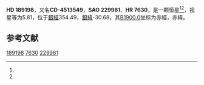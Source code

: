 {{Starbox begin
| name = HD 189198
}}
{{Starbox observe
| epoch = [[J2000.0|J2000.0]]
| constell = {{星座名待查}}<ref name=SIMBAD>{{cite web
 | url=http://simbad.u-strasbg.fr/simbad/sim-id?Ident=HR+7630
 | title=Pulsating variable Star
 | publisher=Centre de Données astronomiques de Strasbourg
 | work=SIMBAD
 | accessdate=2012-07-13
 | archive-date=2016-03-17
 | archive-url=https://web.archive.org/web/20160317071650/http://simbad.u-strasbg.fr/simbad/sim-id?Ident=HR+7630
 | dead-url=no
 }}</ref><ref name=DATA>{{cite web
 | url=http://vizier.u-strasbg.fr/viz-bin/VizieR-5?-out.add=.&-source=5050&-corr=PK=HR&-out.max=9999&HR=7630
 | title=VizieR Detailed Page
 | accessdate=2012-07-13
 | archive-date=2016-03-04
 | archive-url=https://web.archive.org/web/20160304234132/http://vizier.u-strasbg.fr/viz-bin/VizieR-5?-out.add=.&-source=5050&-corr=PK=HR&-out.max=9999&HR=7630
 | dead-url=no
 }}</ref>
| 星官 = 
| ra = {{RA|20|0|48.3}}<ref name=SIMBAD /><ref name=DATA />
| dec = {{DEC|-45|6|47}}<ref name=SIMBAD /><ref name=DATA />
| appmag_v = 5.81<ref name=SIMBAD /><ref name=DATA />
}}
{{Starbox character
| class = A8III<ref name=SIMBAD /><ref name=DATA />
| b-v = 0.28<ref name=SIMBAD /><ref name=DATA />
| u-b = 0.11<ref name=SIMBAD /><ref name=DATA />
| r-i = 0.17C<ref name=SIMBAD /><ref name=DATA />
| variable = 
}}
{{Starbox astrometry
| radial_v = 0.11
| prop_mo_ra = 3
| parallax = 0.017
| p_error = 
}}
{{Starbox catalog
| names =CD-4513549，[[SAO星表|SAO]] 229981，[[HD星表|HD]] 189198，[[HR星表|HR]] 7630}}
{{Starbox reference |Simbad=HR+7630}}
{{Starbox end}}

'''HD 189198'''，又名'''CD-4513549'''，'''SAO 229981'''、'''HR 7630'''，是一颗恒星<ref name=SIMBAD /><ref name=DATA />，视星等为5.81，位于[[銀道座標系|銀經]]354.49，[[銀道座標系|銀緯]]-30.68，其[[B1900.0|B1900.0]]坐标为赤經{{RA|19|53|43.4}}，赤緯{{DEC|-45|-30.68|9}}。

== 参考文献 ==
{{reflist}}

{{star-stub}}

[[Category:HD和HDE天體|189198]]
[[Category:HR天體|7630]]
[[Category:SAO天體|229981]]